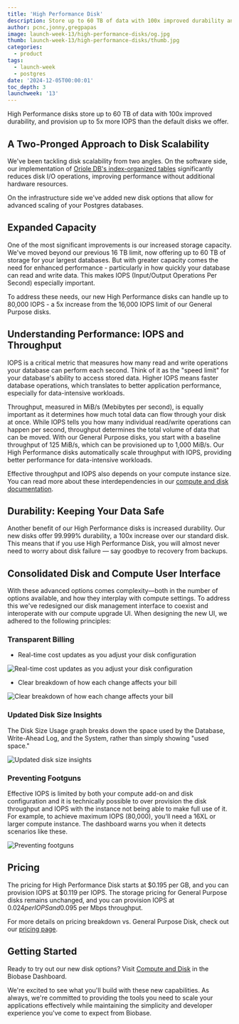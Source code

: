 ```yaml
---
title: 'High Performance Disk'
description: Store up to 60 TB of data with 100x improved durability and 5x more IOPS
author: pcnc,jonny,gregpapas
image: launch-week-13/high-performance-disks/og.jpg
thumb: launch-week-13/high-performance-disks/thumb.jpg
categories:
  - product
tags:
  - launch-week
  - postgres
date: '2024-12-05T00:00:01'
toc_depth: 3
launchweek: '13'
---
```


High Performance disks store up to 60 TB of data with 100x improved durability, and provision up to 5x more IOPS than the default disks we offer.

## A Two-Pronged Approach to Disk Scalability

We've been tackling disk scalability from two angles. On the software side, our implementation of [Oriole DB's index-organized tables](https://www.orioledb.com/blog/orioledb-beta7-benchmarks) significantly reduces disk I/O operations, improving performance without additional hardware resources.

On the infrastructure side we've added new disk options that allow for advanced scaling of your Postgres databases.

## Expanded Capacity

One of the most significant improvements is our increased storage capacity. We've moved beyond our previous 16 TB limit, now offering up to 60 TB of storage for your largest databases. But with greater capacity comes the need for enhanced performance - particularly in how quickly your database can read and write data. This makes IOPS (Input/Output Operations Per Second) especially important.

To address these needs, our new High Performance disks can handle up to 80,000 IOPS - a 5x increase from the 16,000 IOPS limit of our General Purpose disks.

## Understanding Performance: IOPS and Throughput

IOPS is a critical metric that measures how many read and write operations your database can perform each second. Think of it as the "speed limit" for your database's ability to access stored data. Higher IOPS means faster database operations, which translates to better application performance, especially for data-intensive workloads.

Throughput, measured in MiB/s (Mebibytes per second), is equally important as it determines how much total data can flow through your disk at once. While IOPS tells you how many individual read/write operations can happen per second, throughput determines the total volume of data that can be moved. With our General Purpose disks, you start with a baseline throughput of 125 MiB/s, which can be provisioned up to 1,000 MiB/s. Our High Performance disks automatically scale throughput with IOPS, providing better performance for data-intensive workloads.

Effective throughput and IOPS also depends on your compute instance size. You can read more about these interdependencies in our [compute and disk documentation](https://biobase.studio/docs/guides/platform/compute-and-disk#compute-size).

## Durability: Keeping Your Data Safe

Another benefit of our High Performance disks is increased durability. Our new disks offer 99.999% durability, a 100x increase over our standard disk. This means that if you use High Performance Disk, you will almost never need to worry about disk failure — say goodbye to recovery from backups.

## Consolidated Disk and Compute User Interface

With these advanced options comes complexity—both in the number of options available, and how they interplay with compute settings. To address this we've redesigned our disk management interface to coexist and interoperate with our compute upgrade UI. When designing the new UI, we adhered to the following principles:

### Transparent Billing

- Real-time cost updates as you adjust your disk configuration

<Img
  alt="Real-time cost updates as you adjust your disk configuration"
  src="/images/blog/launch-week-13/high-performance-disks/high-performance-disks-billing-1.png"
/>

- Clear breakdown of how each change affects your bill

<Img
  alt="Clear breakdown of how each change affects your bill"
  src="/images/blog/launch-week-13/high-performance-disks/high-performance-disks-billing-2.png"
/>

### Updated Disk Size Insights

The Disk Size Usage graph breaks down the space used by the Database, Write-Ahead Log, and the System, rather than simply showing "used space."

<Img
  alt="Updated disk size insights"
  src="/images/blog/launch-week-13/high-performance-disks/high-performance-disks-insights.png"
/>

### Preventing Footguns

Effective IOPS is limited by both your compute add-on and disk configuration and it is technically possible to over provision the disk throughput and IOPS with the instance not being able to make full use of it. For example, to achieve maximum IOPS (80,000), you'll need a 16XL or larger compute instance. The dashboard warns you when it detects scenarios like these.

<Img
  alt="Preventing footguns"
  src="/images/blog/launch-week-13/high-performance-disks/high-performance-disks-footgun.png"
/>

## Pricing

The pricing for High Performance Disk starts at $0.195 per GB, and you can provision IOPS at $0.119 per IOPS. The storage pricing for General Purpose disks remains unchanged, and you can provision IOPS at $0.024 per IOPS and 0.095$ per Mbps throughput.

For more details on pricing breakdown vs. General Purpose Disk, check out our [pricing page](https://biobase.studio/pricing).

## Getting Started

Ready to try out our new disk options? Visit [Compute and Disk](https://biobase.studio/dashboard/project/_/settings/compute-and-disk) in the Biobase Dashboard.

We're excited to see what you'll build with these new capabilities. As always, we're committed to providing the tools you need to scale your applications effectively while maintaining the simplicity and developer experience you've come to expect from Biobase.

